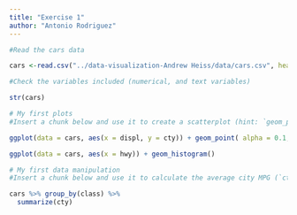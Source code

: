 ---
title: "Exercise 1"
author: "Antonio Rodriguez"
---


```{r}
#Read the cars data

cars <-read.csv("../data-visualization-Andrew Heiss/data/cars.csv", header = T)

#Check the variables included (numerical, and text variables)

str(cars)

```

```{r}
# My first plots
#Insert a chunk below and use it to create a scatterplot (hint: `geom_point()`) with diplacement (`displ`) on the x-axis, city MPG (`cty`) on #the y-axis, and with the points colored by drive (`drv`).

ggplot(data = cars, aes(x = displ, y = cty)) + geom_point( alpha = 0.1, aes(color = drv)) # Scatter Plot
```


```{r}
ggplot(data = cars, aes(x = hwy)) + geom_histogram()

```

```{r}
# My first data manipulation
#Insert a chunk below and use it to calculate the average city MPG (`cty`) by class of car (`class`). This won't be a plot---it'll be a table. Hint: use a combination of #`group_by()` and `summarize()`.

cars %>% group_by(class) %>% 
  summarize(cty)

```


